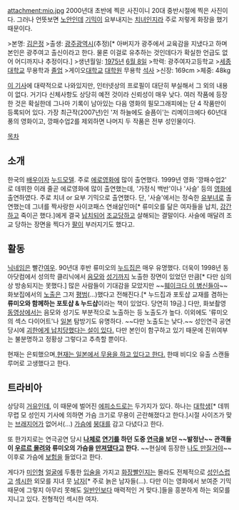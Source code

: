 attachment:mio.jpg
2000년대 초반에 찍은 사진이니 20대 중반시절에 찍은 사진이다. 그러나 언뜻보면 [[노안]]인데 [[기믹]]이 요부내지는 [[치녀]]인지라 주로 저렇게 화장을 했기 때문이다.

>본명: [[김은정]]
>출생: [[광주광역시]](추정)[* 아버지가 광주에서 교육감을 지냈다고 하며 본인은 광주여고 출신이라고 한다. 물론 이걸로 유추하는 것인데다가 확실한 언급도 없어 어디까지나 추정이다.]
>생년월일: [[1975년]] [[6월 8일]]
>학력: 광주여자고등학교
>[[세종대학교]] 무용학과 [[졸업]]
>게이오[[대학교]] [[대학원]] 무용학 [[석사]]
>신장: 169cm
>체중: 48kg

[http://www.donga.com/docs/magazine/woman_donga/200011/wd2000110295.html 이 기사]에 대략적으로 나와있지만, 인터넷상의 프로필이 대단히 부실해서 그 외의 내용이 없다. 거기다 신체사항도 상당히 예전 것이라 신뢰성이 매우 낮다. 여러 작품에 등장한 것은 확실한데 그나마 기록이 남아있는 다음 영화의 필모그래피에는 단 4 작품만이 등록되어 있다. 가장 최근작(2007년)인 '저 하늘에도 슬픔이'는 리메이크에다 60년대 풍의 영화이고, 깡패수업2를 제외하면 나머지 두 작품은 전부 성인물이다.

[[목차]]

== 소개 ==
한국의 [[배우]]이자 [[누드모델]]. 주로 [[에로영화]]에 많이 출연했다. 1999년 영화 '깡패수업2' 로 데뷔한 이래 줄곧 에로영화에 많이 출연했는데, '가정식 백반'이나 '사슬' 등의 [[영화]]에 출연하였다. 주로 치녀 or 요부 기믹으로 출연했다. 단, '사슬'에서는 정숙한 [[유부녀]]로 출연했는데 그녀를 짝사랑한 사이코패스 연쇄살인마[* 류미오를 닮은 여자들을 납치, [[강간#s-1|강간]]하고 죽이곤 했다.]에게 결국 [[납치#s-1|납치]]되어 [[조교#s-2|조교]]당하고 살해되는 결말이다. 사슬에 매달려 조교 당하는 장면을 찍다가 [[팔#s-2|팔]]이 부러지기도 했다고.

== 활동 ==
[[닉네임]]은 빨간[[여우]]. 90년대 후반 류미오의 [[누드#s-1|누드]]집은 매우 유명했다. 더욱이 1998년 동아닷컴에서 성의학 클리닉에서 [[음모#s-2|음모]]와 [[성기#s-1|성기]]까지 노출한 장면이 있었던 만큼[* 다만 심의상 방송되지는 못했다.] 많은 사람들이 기대감을 모았지만 ~~[[훼이크다 이 병신들아]]~~ 화보집에서의 [[노출#s-1|노출]]은 그저 [[현실은 시궁창|평범]](…)했다고 전해진다.[* 누드집과 포토샵 교재를 겸하는 '''류미오와 함께하는 포토샵 & 누드샵'''이라는 책이 있었다. 당연히 19금.] 다만, 화보촬영 [[동영상]]에서는 음모와 성기도 부분적으로 노출하는 등 노출도가 높다. 이외에도 '류미오의 섹스 다이어트'나 [[일본]] 탐방기도 유명하다. ~~다만 노출도는 낮다.~~ 성인연극 공연 당시에 [http://news.naver.com/main/read.nhn?mode=LSD&mid=sec&sid1=102&oid=001&aid=0000013190 괴한에게 납치당했다는 설이 있다.] 다만 본인이 함구하고 있기 때문에 진위여부는 불분명하고 정황상 그렇다고 추측할 뿐이다.

현재는 은퇴했으며,[http://www.ilyoseoul.co.kr/news/articleView.html?idxno=83600 현재는 일본에서 무용을 하고 있다고 한다.] 한때 비디오 유출 스캔들 루머로 고생했다고 한다.

== 트라비아 ==
상당히 [[거유#s-5|거유]]인데, 이 때문에 벌어진 [[에피소드#s-1|에피소드]]로는 두가지가 있다. 하나는 [[대학생]][* 데뷔무렵 모 성인지 기사에 의하면 가슴 크기로 무용이 곤란해졌다고 한다.]시절 사이즈가 맞는 [[브래지어]]가 없어서(…) [[가슴#s-1|가슴]]에 [[붕대]]를 감고 다녔다고 한다.

또 한가지로는 연극공연 당시 '''[[누드|나체]]로 [[연기#s-1|연기]]를 하던 도중 [[연극]]을 보던 ~~발정난~~ 관객들이 [[WAAAGH!!|우르르 몰려와]] 류미오의 가슴을 [[성추행|만져댔다고]] 한다.''' ~~현실에 등장한 [[나도 만질거야]]~~ 이후로 가슴에 [[보험]]을 들었다고 한다.

게다가 [[미인#s-1|미인]]형 [[얼굴#s-1|얼굴]]에 두툼한 [[입술]]을 가지고 [[화장#s-1|화장]]빨인지는 몰라도 전체적으로 [[성인#s-1|성인]]스럽고 [[섹시]]한 외모를 지녀 뭇 [[남자#s-1|남자]][* 주로 늙은 남자들(…). 다만 이는 영화에서 보여준 기믹 때문에 그렇지 아무리 못해도 [[여자#s-1|일반인]]보다 매력적인 거 맞다.]들을 흥분하게 하는 외모를 지니고 있다. 전형적인 섹시한 여자. 
